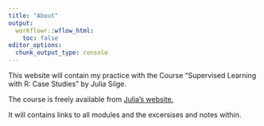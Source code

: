 ```yaml
---
title: "About"
output:
  workflowr::wflow_html:
    toc: false
editor_options:
  chunk_output_type: console
---
```


This website will contain my practice with the Course "Supervised Learning with R: Case Studies" by Julia Silge.

The course is freely available from [Julia's website.](https://supervised-ml-course.netlify.com/)

It will contains links to all modules and the excersises and notes within.


